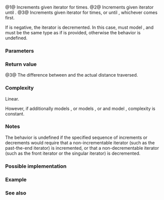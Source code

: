 {{cpp/ranges/title|advance}}
{{cpp/iterator/navbar}}
{{dcl begin}}
{{dcl header|iterator}}
{{dcl h|Call signature}}
{{dcl|num=1|since=c++20|1=
template&lt; std::input_or_output_iterator I &gt;
constexpr void advance( I&amp; i, std::iter_difference_t&lt;I&gt; n );
}}
{{dcl|num=2|since=c++20|1=
template&lt; std::input_or_output_iterator I, std::sentinel_for&lt;I&gt; S &gt;
constexpr void advance( I&amp; i, S bound );
}}
{{dcl|num=3|since=c++20|1=
template&lt; std::input_or_output_iterator I, std::sentinel_for&lt;I&gt; S &gt;
constexpr std::iter_difference_t&lt;I&gt; advance( I&amp; i, std::iter_difference_t&lt;I&gt; n, S bound );
}}
{{dcl end}}

@1@ Increments given iterator {{c|i}} for {{c|n}} times.
@2@ Increments given iterator {{c|i}} until {{c|1=i == bound}}.
@3@ Increments given iterator {{c|i}} for {{c|n}} times, or until {{c|1=i == bound}}, whichever comes first.

If {{c|n}} is negative, the iterator is decremented. In this case, {{tt|I}} must model {{lc|std::bidirectional_iterator}}, and {{tt|S}} must be the same type as {{tt|I}} if {{c|bound}} is provided, otherwise the behavior is undefined.

{{cpp/ranges/niebloid}}

===Parameters===
{{par begin}}
{{par|i|iterator to be advanced}}
{{par|bound|sentinel denoting the end of the range {{c|i}} is an iterator to}}
{{par|n|number of maximal increments of {{c|i}}}}
{{par end}}

===Return value===
@3@ The difference between {{c|n}} and the actual distance {{c|i}} traversed.

===Complexity===
Linear.

However, if {{tt|I}} additionally models {{lc|std::random_access_iterator}}, or {{tt|S}} models {{c|std::sized_sentinel_for&lt;I&gt;}}, or {{tt|I}} and {{tt|S}} model {{c|std::assignable_from&lt;I&amp;, S&gt;}}, complexity is constant.

===Notes===
The behavior is undefined if the specified sequence of increments or decrements would require that a non-incrementable iterator (such as the past-the-end iterator) is incremented, or that a non-decrementable iterator (such as the front iterator or the singular iterator) is decremented.

===Possible implementation===

{{eq fun|1=
struct advance_fn
{
    template&lt;std::input_or_output_iterator I&gt;
    constexpr void operator()(I&amp; i, std::iter_difference_t&lt;I&gt; n) const
    {
        if constexpr (std::random_access_iterator&lt;I&gt;)
            i += n;
        else
        {
            while (n &gt; 0)
            {
                --n;
                ++i;
            }

            if constexpr (std::bidirectional_iterator&lt;I&gt;)
            {
                while (n &lt; 0)
                {
                    ++n;
                    --i;
                }
            }
        }
    }

    template&lt;std::input_or_output_iterator I, std::sentinel_for&lt;I&gt; S&gt;
    constexpr void operator()(I&amp; i, S bound) const
    {
        if constexpr (std::assignable_from&lt;I&amp;, S&gt;)
            i = std::move(bound);
        else if constexpr (std::sized_sentinel_for&lt;S, I&gt;)
            (*this)(i, bound - i);
        else
            while (i != bound)
                ++i;
    }

    template&lt;std::input_or_output_iterator I, std::sentinel_for&lt;I&gt; S&gt;
    constexpr std::iter_difference_t&lt;I&gt;
    operator()(I&amp; i, std::iter_difference_t&lt;I&gt; n, S bound) const
    {
        if constexpr (std::sized_sentinel_for&lt;S, I&gt;)
        {
            // std::abs is not constexpr until C++23
            auto abs = [](const std::iter_difference_t&lt;I&gt; x) { return x &lt; 0 ? -x : x; };

            if (const auto dist = abs(n) - abs(bound - i); dist &lt; 0)
            {
                (*this)(i, bound);
                return -dist;
            }

            (*this)(i, n);
            return 0;
        }
        else
        {
            while (n &gt; 0 &amp;&amp; i != bound)
            {
                --n;
                ++i;
            }

            if constexpr (std::bidirectional_iterator&lt;I&gt;)
            {
                while (n &lt; 0 &amp;&amp; i != bound)
                {
                    ++n;
                    --i;
                }
            }

            return n;
        }
    }
};

inline constexpr auto advance = advance_fn();
}}

===Example===
{{example
|
|code=
#include &lt;iostream&gt;
#include &lt;iterator&gt;
#include &lt;vector&gt;

int main()
{
    std::vector&lt;int&gt; v {3, 1, 4};

    auto vi = v.begin();

    std::ranges::advance(vi, 2);
    std::cout &lt;&lt; "1) value: " &lt;&lt; *vi &lt;&lt; '\n' &lt;&lt; std::boolalpha;

    std::ranges::advance(vi, v.end());
    std::cout &lt;&lt; "2) vi == v.end(): " &lt;&lt; (vi == v.end()) &lt;&lt; '\n';

    std::ranges::advance(vi, -3);
    std::cout &lt;&lt; "3) value: " &lt;&lt; *vi &lt;&lt; '\n';

    std::cout &lt;&lt; "4) diff: " &lt;&lt; std::ranges::advance(vi, 2, v.end())
              &lt;&lt; ", value: " &lt;&lt; *vi &lt;&lt; '\n';

    std::cout &lt;&lt; "5) diff: " &lt;&lt; std::ranges::advance(vi, 4, v.end())
              &lt;&lt; ", vi == v.end(): " &lt;&lt; (vi == v.end()) &lt;&lt; '\n';
}
|output=
1) value: 4
2) vi == v.end(): true
3) value: 3
4) diff: 0, value: 4
5) diff: 3, vi == v.end(): true
}}

===See also===
{{dsc begin}}
{{dsc inc|cpp/iterator/ranges/dsc next}}
{{dsc inc|cpp/iterator/ranges/dsc prev}}
{{dsc inc|cpp/iterator/ranges/dsc distance}}
{{dsc inc|cpp/iterator/dsc advance}}
{{dsc end}}

{{langlinks|de|es|fr|it|ja|pt|ru|zh}}